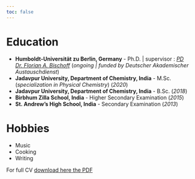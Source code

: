 ```yaml
---
toc: false
---
```


# Education
- **Humboldt-Universität zu Berlin, Germany** - Ph.D. | supervisor : *[PD Dr. Florian A. Bischoff](https://www.chemie.hu-berlin.de/en/forschung-en/theoretical-chemistry/team/ag-bischoff/team/florian-bischoff)* (*ongoing | funded by Deutscher Akademischer Austauschdienst*)
- **Jadavpur University, Department of Chemistry, India** - M.Sc. (*specialization in Physical Chemistry*) (*2020*)
- **Jadavpur University, Department of Chemistry, India** - B.Sc. (*2018*)
- **Birbhum Zilla School, India** - Higher Secondary Examination (*2015*)
- **St. Andrew's High School, India** - Secondary Examination (*2013*)

# Hobbies

- Music
- Cooking
- Writing

For full CV [download here the PDF](./../data/cv20250206.pdf)
